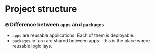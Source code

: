 
# Project structure

### 🔥 Difference between `apps` and `packages`

- `apps` are reusable applications. Each of them is deployable.
- `packages` in turn are shared between apps - this is the place where reusable logic lays.

<FileTree>
  <FileTree.Folder name="apps" defaultOpen>
    <FileTree.Folder name="web" />
    <FileTree.Folder name="docs" />
    <FileTree.Folder name="storybook-ui" />
  </FileTree.Folder>
  <FileTree.Folder name="packages">
    <FileTree.Folder name="env" />
    <FileTree.Folder name="eslint-config-custom" />
    <FileTree.Folder name="fonts" />
    <FileTree.Folder name="middleware-chain" />
    <FileTree.Folder name="next-api-fetcher" />
    <FileTree.Folder name="next-link" />
    <FileTree.Folder name="next-themes" />
    <FileTree.Folder name="storyblok-api" />
    <FileTree.Folder name="storyblok-preview" />
    <FileTree.Folder name="storyblok-revalidate" />
    <FileTree.Folder name="storyblok-richtext" />
    <FileTree.Folder name="storyblok-seo" />
    <FileTree.Folder name="storyblok-setup" />
    <FileTree.Folder name="storyblok-ui" />
    <FileTree.Folder name="storyblok-utils" />
    <FileTree.Folder name="storybook" />
    <FileTree.Folder name="tailwind-config" />
    <FileTree.Folder name="tsconfig" />
    <FileTree.Folder name="ui" />
    <FileTree.Folder name="utils" />
  </FileTree.Folder>
</FileTree>
